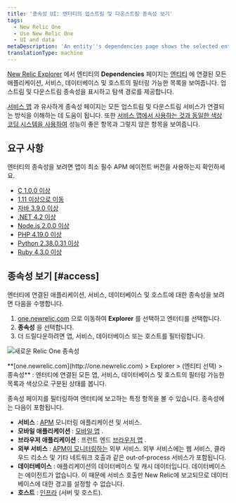 ```yaml
---
title: '종속성 UI: 엔터티의 업스트림 및 다운스트림 종속성 보기'
tags:
  - New Relic One
  - Use New Relic One
  - UI and data
metaDescription: 'An entity''s dependencies page shows the selected entity''s upstream and downstream dependencies for apps, services, databases, and hosts.'
translationType: machine
---
```


[New Relic Explorer](/docs/new-relic-one/use-new-relic-one/ui-data/new-relic-one-entity-explorer-view-performance-across-apps-services-hosts) 에서 엔티티의 **Dependencies** 페이지는 [엔티티](/docs/new-relic-one/use-new-relic-one/core-concepts/what-entity-new-relic) 에 연결된 모든 애플리케이션, 서비스, 데이터베이스 및 호스트의 필터링 가능한 목록을 보여줍니다. 업스트림 및 다운스트림 종속성을 표시하고 탐색 경로를 제공합니다.

[서비스 맵](/docs/understand-dependencies/understand-system-dependencies/service-maps/service-maps-new-relic-one) 과 유사하게 종속성 페이지는 모든 업스트림 및 다운스트림 서비스가 연결되는 방식을 이해하는 데 도움이 됩니다. 또한 [서비스 맵에서 사용하는 것과 동일한 색상 코딩 시스템을 사용하여](/docs/understand-dependencies/understand-system-dependencies/service-maps/service-maps-new-relic-one#alerts) 성능이 좋은 항목과 그렇지 않은 항목을 보여줍니다.

## 요구 사항

엔터티의 종속성을 보려면 앱이 최소 필수 APM 에이전트 버전을 사용하는지 확인하세요.

* [C 1.0.0 이상](/docs/release-notes/agent-release-notes/c-sdk-release-notes)
* [1.11 이상으로 이동](/docs/release-notes/agent-release-notes/go-release-notes)
* [자바 3.9.0 이상](/docs/release-notes/agent-release-notes/java-release-notes)
* [.NET 4.2 이상](/docs/release-notes/agent-release-notes/net-release-notes)
* [Node.js 2.0.0 이상](/docs/release-notes/agent-release-notes/nodejs-release-notes)
* [PHP 4.19.0 이상](/docs/release-notes/agent-release-notes/php-release-notes)
* [Python 2.38.0.31 이상](/docs/release-notes/agent-release-notes/python-release-notes)
* [Ruby 4.3.0 이상](/docs/release-notes/agent-release-notes/ruby-release-notes)

## 종속성 보기 [#access]

엔터티에 연결된 애플리케이션, 서비스, 데이터베이스 및 호스트에 대한 종속성을 보려면 다음을 수행합니다.

1. [one.newrelic.com](http://one.newrelic.com) 으로 이동하여 **Explorer** 를 선택하고 엔터티를 선택합니다.
2. **종속성** 을 선택합니다.
3. 더 드릴다운하려면 앱, 서비스, 데이터베이스 또는 호스트를 필터링합니다.

![새로운 Relic One 종속성](./images/new-relic-one-dependencies-UI.png "NR1_dependencies.png")

<figcaption>
  **[one.newrelic.com](http://one.newrelic.com) > Explorer > (엔티티 선택) > 종속성** : 엔터티에 연결된 모든 앱, 서비스, 데이터베이스 및 호스트의 필터링 가능한 목록과 색상으로 구분된 상태를 봅니다.
</figcaption>

종속성 페이지를 필터링하여 엔터티에 보고하는 특정 항목을 볼 수 있습니다. 종속성에는 다음이 포함됩니다.

* **서비스** : [APM](/docs/apm) 모니터링 애플리케이션 및 서비스.
* **모바일 애플리케이션** : [모바일 앱](/docs/mobile-monitoring) .
* **브라우저 애플리케이션** : 프런트 엔드 [브라우저 앱](/docs/browser) .
* **외부 서비스** : [APM이 모니터링하는](/docs/apm/applications-menu/monitoring/external-services-page) 외부 서비스. 외부 서비스에는 웹 서비스, 클라우드 리소스 및 기타 네트워크 호출과 같은 out-of-process 서비스가 포함됩니다.
* **데이터베이스** : 애플리케이션의 데이터베이스 및 캐시 데이터입니다. 데이터베이스는 에이전트가 없습니다. 이 때문에 서비스 호출만 New Relic에 보고되므로 데이터베이스에 대한 경고를 설정할 수 없습니다.
* **호스트** : [인프라](/docs/infrastructure) (서버 및 호스트).